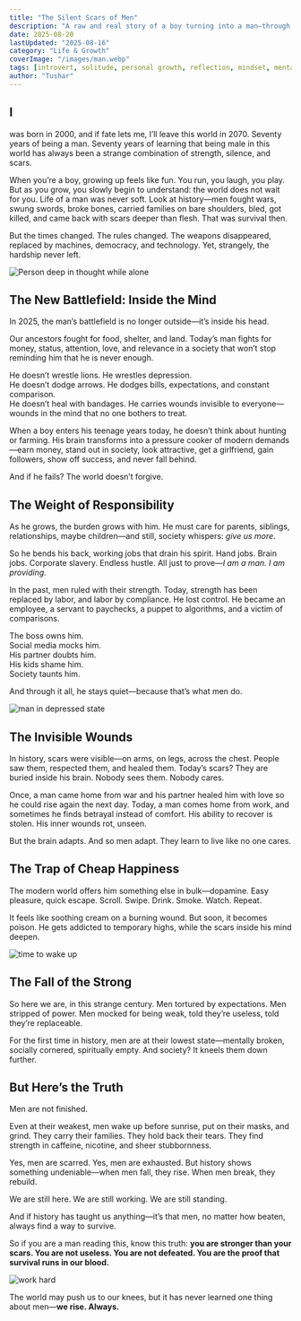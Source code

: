 ```yaml
---
title: "The Silent Scars of Men"
description: "A raw and real story of a boy turning into a man—through struggles, invisible scars, and the cruel weight of society—yet leaving behind a whisper of hope."
date: 2025-08-20
lastUpdated: "2025-08-16"
category: "Life & Growth"
coverImage: "/images/man.webp"
tags: [introvert, solitude, personal growth, reflection, mindset, mental health]
author: "Tushar"
---
```



## I 
was born in 2000, and if fate lets me, I’ll leave this world in 2070. Seventy years of being a man. Seventy years of learning that being male in this world has always been a strange combination of strength, silence, and scars.  

When you’re a boy, growing up feels like fun. You run, you laugh, you play. But as you grow, you slowly begin to understand: the world does not wait for you. Life of a man was never soft. Look at history—men fought wars, swung swords, broke bones, carried families on bare shoulders, bled, got killed, and came back with scars deeper than flesh. That was survival then.  

But the times changed. The rules changed. The weapons disappeared, replaced by machines, democracy, and technology. Yet, strangely, the hardship never left.  

<Image
  src="/images/fighting-alone.webp"
  alt="Person deep in thought while alone"
  width={800}
  height={400}
  className="rounded-xl my-6 mx-auto shadow-lg"
/>

## The New Battlefield: Inside the Mind  

In 2025, the man’s battlefield is no longer outside—it’s inside his head.  

Our ancestors fought for food, shelter, and land. Today’s man fights for money, status, attention, love, and relevance in a society that won’t stop reminding him that he is never enough.  

He doesn’t wrestle lions. He wrestles depression.  
He doesn’t dodge arrows. He dodges bills, expectations, and constant comparison.  
He doesn’t heal with bandages. He carries wounds invisible to everyone—wounds in the mind that no one bothers to treat.  

When a boy enters his teenage years today, he doesn’t think about hunting or farming. His brain transforms into a pressure cooker of modern demands—earn money, stand out in society, look attractive, get a girlfriend, gain followers, show off success, and never fall behind.  

And if he fails? The world doesn’t forgive.  

## The Weight of Responsibility  

As he grows, the burden grows with him. He must care for parents, siblings, relationships, maybe children—and still, society whispers: *give us more*.  

So he bends his back, working jobs that drain his spirit. Hand jobs. Brain jobs. Corporate slavery. Endless hustle. All just to prove—*I am a man. I am providing.*  

In the past, men ruled with their strength. Today, strength has been replaced by labor, and labor by compliance. He lost control. He became an employee, a servant to paychecks, a puppet to algorithms, and a victim of comparisons.  

The boss owns him.  
Social media mocks him.  
His partner doubts him.  
His kids shame him.  
Society taunts him.  

And through it all, he stays quiet—because that’s what men do.  

<Image
  src="/images/alone.webp"
  alt="man in depressed state"
  width={800}
  height={400}
  className="rounded-xl my-6 mx-auto shadow-lg"
/>

## The Invisible Wounds  

In history, scars were visible—on arms, on legs, across the chest. People saw them, respected them, and healed them. Today’s scars? They are buried inside his brain. Nobody sees them. Nobody cares.  

Once, a man came home from war and his partner healed him with love so he could rise again the next day. Today, a man comes home from work, and sometimes he finds betrayal instead of comfort. His ability to recover is stolen. His inner wounds rot, unseen.  

But the brain adapts. And so men adapt. They learn to live like no one cares.  

## The Trap of Cheap Happiness  

The modern world offers him something else in bulk—dopamine. Easy pleasure, quick escape. Scroll. Swipe. Drink. Smoke. Watch. Repeat.  

It feels like soothing cream on a burning wound. But soon, it becomes poison. He gets addicted to temporary highs, while the scars inside his mind deepen.  

<Image
  src="/images/wakeup.webp"
  alt="time to wake up"
  width={800}
  height={400}
  className="rounded-xl my-6 mx-auto shadow-lg"
/>

## The Fall of the Strong  

So here we are, in this strange century. Men tortured by expectations. Men stripped of power. Men mocked for being weak, told they’re useless, told they’re replaceable.  

For the first time in history, men are at their lowest state—mentally broken, socially cornered, spiritually empty. And society? It kneels them down further.  

## But Here’s the Truth  

Men are not finished.  

Even at their weakest, men wake up before sunrise, put on their masks, and grind. They carry their families. They hold back their tears. They find strength in caffeine, nicotine, and sheer stubbornness.  

Yes, men are scarred. Yes, men are exhausted. But history shows something undeniable—when men fall, they rise. When men break, they rebuild.  

We are still here. We are still working. We are still standing.  

And if history has taught us anything—it’s that men, no matter how beaten, always find a way to survive.  

So if you are a man reading this, know this truth: **you are stronger than your scars. You are not useless. You are not defeated. You are the proof that survival runs in our blood.**  

<Image
  src="/images/work.webp"
  alt="work hard"
  width={800}
  height={400}
  className="rounded-xl my-6 mx-auto shadow-lg"
/>


The world may push us to our knees, but it has never learned one thing about men—**we rise. Always.**  

